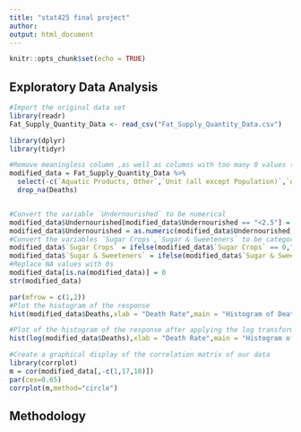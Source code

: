 ```yaml
---
title: "stat425 final project"
author: 
output: html_document
---
```


```r
knitr::opts_chunk$set(echo = TRUE)
```

## Exploratory Data Analysis


```r
#Import the original data set
library(readr)
Fat_Supply_Quantity_Data <- read_csv("Fat_Supply_Quantity_Data.csv")
```

```r
library(dplyr)
library(tidyr)

#Remove meaningless column ,as well as columns with too many 0 values (which means that this kind of food is not supplied in most of countries)
modified_data = Fat_Supply_Quantity_Data %>%
  select(-c(`Aquatic Products, Other`,`Unit (all except Population)`,`Alcoholic Beverages`)) %>%
  drop_na(Deaths)


#Convert the variable `Undernourished` to be numerical
modified_data$Undernourished[modified_data$Undernourished == "<2.5"] = 2.5
modified_data$Undernourished = as.numeric(modified_data$Undernourished)
#Convert the variables `Sugar Crops`,`Sugar & Sweeteners` to be categorical
modified_data$`Sugar Crops` = ifelse(modified_data$`Sugar Crops` == 0,"Not Supplied","Supplied")
modified_data$`Sugar & Sweeteners` = ifelse(modified_data$`Sugar & Sweeteners` == 0,"Not Supplied","Supplied")
#Replace NA values with 0s
modified_data[is.na(modified_data)] = 0
str(modified_data)

```


```r
par(mfrow = c(1,2))
#Plot the histogram of the response
hist(modified_data$Deaths,xlab = "Death Rate",main = "Histogram of Death Rates",breaks = 50)

#Plot of the histogram of the response after applying the log transformation
hist(log(modified_data$Deaths),xlab = "Death Rate",main = "Histogram of Death Rates",breaks = 50)

```

```r
#Create a graphical display of the correlation matrix of our data
library(corrplot)
m = cor(modified_data[,-c(1,17,18)])
par(cex=0.65)
corrplot(m,method="circle")
```

## Methodology




